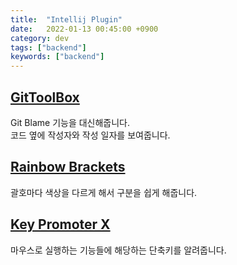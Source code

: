 ```yaml
---
title:  "Intellij Plugin"
date:   2022-01-13 00:45:00 +0900
category: dev
tags: ["backend"]
keywords: ["backend"]
---
```


## [GitToolBox](https://plugins.jetbrains.com/plugin/7499-gittoolbox) 
Git Blame 기능을 대신해줍니다.  
코드 옆에 작성자와 작성 일자를 보여줍니다.  

## [Rainbow Brackets](https://plugins.jetbrains.com/plugin/10080-rainbow-brackets)
괄호마다 색상을 다르게 해서 구분을 쉽게 해줍니다.  

## [Key Promoter X](https://plugins.jetbrains.com/plugin/9792-key-promoter-x)
마우스로 실행하는 기능들에 해당하는 단축키를 알려줍니다.  